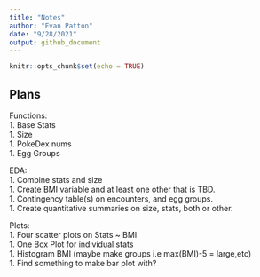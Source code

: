 ```yaml
---
title: "Notes"
author: "Evan Patton"
date: "9/28/2021"
output: github_document
---
```


```r
knitr::opts_chunk$set(echo = TRUE)
```

## Plans

Functions:  
1.  Base Stats  
1.  Size  
1.  PokeDex nums  
1.  Egg Groups

EDA:  
1. Combine stats and size  
1. Create BMI variable and at least one other that is TBD.  
1. Contingency table(s) on encounters, and egg groups.  
1. Create quantitative summaries on size, stats, both or other.



Plots:  
1. Four scatter plots on Stats ~ BMI  
1. One Box Plot for individual stats  
1. Histogram BMI (maybe make groups i.e max(BMI)-5 = large,etc)  
1. Find something to make bar plot with?
